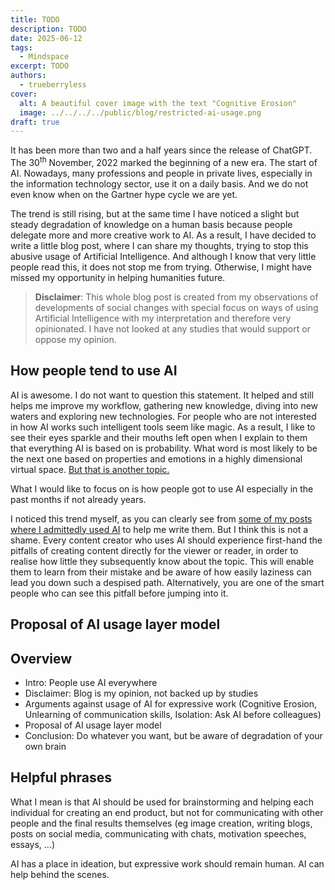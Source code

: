 ```yaml
---
title: TODO
description: TODO
date: 2025-06-12
tags:
  - Mindspace
excerpt: TODO
authors:
  - trueberryless
cover:
  alt: A beautiful cover image with the text "Cognitive Erosion"
  image: ../../../../public/blog/restricted-ai-usage.png
draft: true
---
```


It has been more than two and a half years since the release of ChatGPT. The 30<sup>th</sup> November, 2022 marked the beginning of a new era. The start of AI. Nowadays, many professions and people in private lives, especially in the information technology sector, use it on a daily basis. And we do not even know when on the Gartner hype cycle we are yet. 

The trend is still rising, but at the same time I have noticed a slight but steady degradation of knowledge on a human basis because people delegate more and more creative work to AI. As a result, I have decided to write a little blog post, where I can share my thoughts, trying to stop this abusive usage of Artificial Intelligence. And although I know that very little people read this, it does not stop me from trying. Otherwise, I might have missed my opportunity in helping humanities future.

> **Disclaimer**: This whole blog post is created from my observations of developments of social changes with special focus on ways of using Artificial Intelligence with my interpretation and therefore very opinionated. I have not looked at any studies that would support or oppose my opinion.

## How people tend to use AI

AI is awesome. I do not want to question this statement. It helped and still helps me improve my workflow, gathering new knowledge, diving into new waters and exploring new technologies. For people who are not interested in how AI works such intelligent tools seem like magic. As a result, I like to see their eyes sparkle and their mouths left open when I explain to them that everything AI is based on is probability. What word is most likely to be the next one based on properties and emotions in a highly dimensional virtual space. [But that is another topic.](https://www.youtube.com/watch?v=LPZh9BOjkQs)

What I would like to focus on is how people got to use AI especially in the past months if not already years. 

I noticed this trend myself, as you can clearly see from [some of my posts where I admittedly used AI](/blog/authors/artificial-intelligence/) to help me write them. But I think this is not a shame. Every content creator who uses AI should experience first-hand the pitfalls of creating content directly for the viewer or reader, in order to realise how little they subsequently know about the topic. This will enable them to learn from their mistake and be aware of how easily laziness can lead you down such a despised path. Alternatively, you are one of the smart people who can see this pitfall before jumping into it.

## Proposal of AI usage layer model

## Overview

- Intro: People use AI everywhere
- Disclaimer: Blog is my opinion, not backed up by studies
- Arguments against usage of AI for expressive work (Cognitive Erosion, Unlearning of communication skills, Isolation: Ask AI before colleagues)
- Proposal of AI usage layer model
- Conclusion: Do whatever you want, but be aware of degradation of your own brain 

## Helpful phrases

What I mean is that AI should be used for brainstorming and helping each individual for creating an end product, but not for communicating with other people and the final results themselves (eg image creation, writing blogs, posts on social media, communicating with chats, motivation speeches, essays, ...)

AI has a place in ideation, but expressive work should remain human. AI can help behind the scenes.